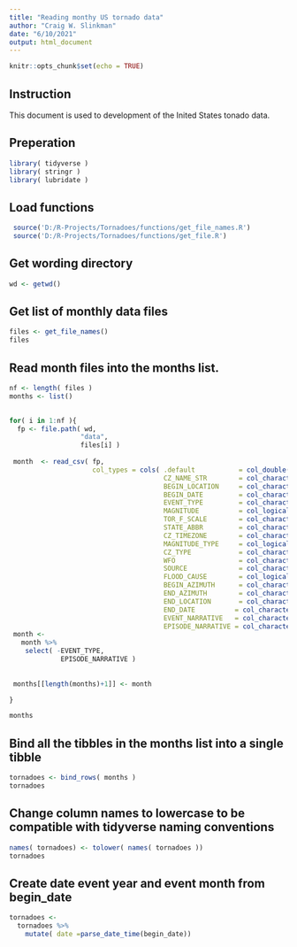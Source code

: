 ```yaml
---
title: "Reading monthy US tornado data"
author: "Craig W. Slinkman"
date: "6/10/2021"
output: html_document
---
```


```r
knitr::opts_chunk$set(echo = TRUE)
```

## Instruction  

This document is used to development of the Inited States tonado data.

## Preperation

```r
library( tidyverse )
library( stringr )
library( lubridate )
```

## Load functions

```r
 source('D:/R-Projects/Tornadoes/functions/get_file_names.R')
 source('D:/R-Projects/Tornadoes/functions/get_file.R')
```

## Get wording directory

```r
wd <- getwd()
```



## Get list of monthly data files

```r
files <- get_file_names()
files
```

## Read month files into the months list.

```r
nf <- length( files )
months <- list()

 
for( i in 1:nf ){
  fp <- file.path( wd, 
                  "data",
                  files[i] )
           
 month  <- read_csv( fp,
                     col_types = cols( .default           = col_double(), 
                                       CZ_NAME_STR        = col_character(),
                                       BEGIN_LOCATION     = col_character(),
                                       BEGIN_DATE         = col_character(),
                                       EVENT_TYPE         = col_character(),
                                       MAGNITUDE          = col_logical(),
                                       TOR_F_SCALE        = col_character(),
                                       STATE_ABBR         = col_character(),
                                       CZ_TIMEZONE        = col_character(),
                                       MAGNITUDE_TYPE     = col_logical(),
                                       CZ_TYPE            = col_character(),
                                       WFO                = col_character(),
                                       SOURCE             = col_character(),
                                       FLOOD_CAUSE        = col_logical(),
                                       BEGIN_AZIMUTH      = col_character(),
                                       END_AZIMUTH        = col_character(),
                                       END_LOCATION       = col_character(),
                                       END_DATE          = col_character(),
                                       EVENT_NARRATIVE   = col_character(),
                                       EPISODE_NARRATIVE = col_character()))
 month <- 
   month %>% 
    select( -EVENT_TYPE,
             EPISODE_NARRATIVE )  
 
 
 months[[length(months)+1]] <- month 

} 

months
```


## Bind all the tibbles in the months list into a single tibble

```r
tornadoes <- bind_rows( months )
tornadoes
```
## Change column names to lowercase to be compatible with tidyverse naming conventions

```r
names( tornadoes) <- tolower( names( tornadoes ))
tornadoes
```
## Create date event year and event month from begin_date \

```r
tornadoes <- 
  tornadoes %>% 
    mutate( date =parse_date_time(begin_date))
  
```

